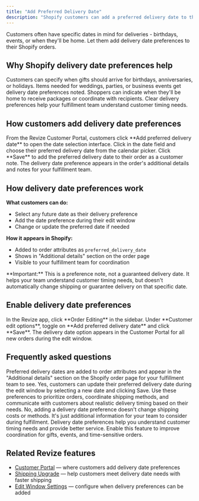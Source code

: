 ```yaml
---
title: "Add Preferred Delivery Date"
description: "Shopify customers can add a preferred delivery date to their orders after checkout. Helps coordinate deliveries for gifts, events, and customer schedules through order notes."
---
```


<Note>
  Customers often have specific dates in mind for deliveries - birthdays, events, or when they'll be home. Let them add delivery date preferences to their Shopify orders.
</Note>

## Why Shopify delivery date preferences help

<CardGroup cols={2}>
  <Card title="Gift Timing Coordination" icon="gift" color="#ec4899">
    Customers can specify when gifts should arrive for birthdays, anniversaries, or holidays.
  </Card>
  <Card title="Event Planning" icon="calendar-check" color="#8b5cf6">
    Items needed for weddings, parties, or business events get delivery date preferences noted.
  </Card>
  <Card title="Customer Availability" icon="user-clock" color="#10b981">
    Shoppers can indicate when they'll be home to receive packages or coordinate with recipients.
  </Card>
  <Card title="Better Communication" icon="comment" color="#f59e0b">
    Clear delivery preferences help your fulfillment team understand customer timing needs.
  </Card>
</CardGroup>

## How customers add delivery date preferences

<Steps>
  <Step title="Access delivery date option">
    From the Revize Customer Portal, customers click **Add preferred delivery date** to open the date selection interface.
  </Step>
  <Step title="Select preferred date">
    Click in the date field and choose their preferred delivery date from the calendar picker.
  </Step>
  <Step title="Save delivery preference">
    Click **Save** to add the preferred delivery date to their order as a customer note.
  </Step>
  <Step title="Order updated with preference">
    The delivery date preference appears in the order's additional details and notes for your fulfillment team.
  </Step>
</Steps>

## How delivery date preferences work

**What customers can do:**
- Select any future date as their delivery preference
- Add the date preference during their edit window
- Change or update the preferred date if needed

**How it appears in Shopify:**
- Added to order attributes as `preferred_delivery_date`
- Shows in "Additional details" section on the order page
- Visible to your fulfillment team for coordination

<Note>
  **Important:** This is a preference note, not a guaranteed delivery date. It helps your team understand customer timing needs, but doesn't automatically change shipping or guarantee delivery on that specific date.
</Note>

## Enable delivery date preferences

<Steps>
  <Step title="Open Order Editing settings">
    In the Revize app, click **Order Editing** in the sidebar.
  </Step>
  <Step title="Enable delivery date feature">
    Under **Customer edit options**, toggle on **Add preferred delivery date** and click **Save**.
  </Step>
  <Step title="Feature goes live">
    The delivery date option appears in the Customer Portal for all new orders during the edit window.
  </Step>
</Steps>

## Frequently asked questions

<AccordionGroup>
  <Accordion title="Where do delivery date preferences appear in my Shopify orders?" icon="eye">
    Preferred delivery dates are added to order attributes and appear in the "Additional details" section on the Shopify order page for your fulfillment team to see.
  </Accordion>

  <Accordion title="Can customers change their preferred delivery date?" icon="calendar">
    Yes, customers can update their preferred delivery date during the edit window by selecting a new date and clicking Save.
  </Accordion>

  <Accordion title="How should my fulfillment team use these delivery preferences?" icon="truck">
    Use these preferences to prioritize orders, coordinate shipping methods, and communicate with customers about realistic delivery timing based on their needs.
  </Accordion>

  <Accordion title="Do delivery date preferences affect shipping costs or methods?" icon="dollar-sign">
    No, adding a delivery date preference doesn't change shipping costs or methods. It's just additional information for your team to consider during fulfillment.
  </Accordion>
</AccordionGroup>

<Note>
  Delivery date preferences help you understand customer timing needs and provide better service. Enable this feature to improve coordination for gifts, events, and time-sensitive orders.
</Note>

## Related Revize features

- [Customer Portal](/features/customer-portal) — where customers add delivery date preferences
- [Shipping Upgrade](/features/shipping-upgrade) — help customers meet delivery date needs with faster shipping
- [Edit Window Settings](/setup/edit-window) — configure when delivery preferences can be added